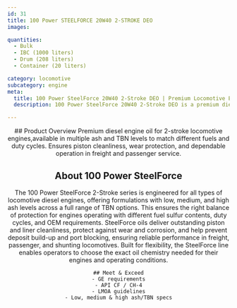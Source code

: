```yaml
---
id: 31
title: 100 Power STEELFORCE 20W40 2-STROKE DEO
images:

quantities:
  - Bulk
  - IBC (1000 liters)
  - Drum (208 liters)
  - Container (20 liters)

category: locomotive
subcategory: engine
meta:
  title: 100 Power SteelForce 20W40 2-Stroke DEO | Premium Locomotive Engine Oil
  description: 100 Power SteelForce 20W40 2-Stroke DEO is a premium diesel engine oil designed for 2-stroke locomotive engines. Formulated with multiple ash and TBN levels to suit different fuels and duty cycles, it ensures excellent piston cleanliness, superior wear protection, and dependable performance for freight and passenger service. Meets GE requirements, API CF / CH-4, and LMOA guidelines.

---
```


<Header>
    ## Product Overview
   Premium diesel engine oil for 2-stroke locomotive engines,available in multiple ash and TBN levels to match different fuels and duty cycles. Ensures piston cleanliness, wear protection, and dependable operation in freight and passenger service.

  ## About 100 Power SteelForce
  The 100 Power SteelForce 2-Stroke series is engineered for all types of locomotive diesel engines, offering formulations with low, medium, and high ash levels across a full range of TBN options. This ensures the right balance of protection for engines operating with different fuel sulfur contents, duty cycles, and OEM requirements. SteelForce oils deliver outstanding piston and liner cleanliness, protect against wear and corrosion, and help prevent deposit build-up and port blocking, ensuring reliable performance in freight, passenger, and shunting locomotives. Built for flexibility, the SteelForce line enables operators to choose the exact oil chemistry needed for their engines and operating conditions.

    ## Meet & Exceed
    - GE requirements
    - API CF / CH-4
    - LMOA guidelines
    - Low, medium & high ash/TBN specs

</Header>
